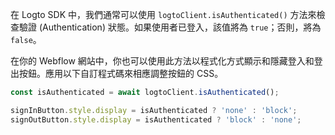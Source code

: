 在 Logto SDK 中，我們通常可以使用 `logtoClient.isAuthenticated()` 方法來檢查驗證 (Authentication) 狀態。如果使用者已登入，該值將為 `true`；否則，將為 `false`。

在你的 Webflow 網站中，你也可以使用此方法以程式化方式顯示和隱藏登入和登出按鈕。應用以下自訂程式碼來相應調整按鈕的 CSS。

```js
const isAuthenticated = await logtoClient.isAuthenticated();

signInButton.style.display = isAuthenticated ? 'none' : 'block';
signOutButton.style.display = isAuthenticated ? 'block' : 'none';
```
